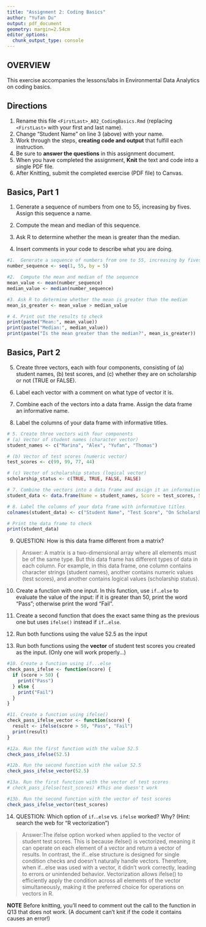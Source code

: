 ```yaml
---
title: "Assignment 2: Coding Basics"
author: "Yufan Du"
output: pdf_document
geometry: margin=2.54cm
editor_options: 
  chunk_output_type: console
---
```


## OVERVIEW

This exercise accompanies the lessons/labs in Environmental Data Analytics on coding basics.

## Directions

1.  Rename this file `<FirstLast>_A02_CodingBasics.Rmd` (replacing `<FirstLast>` with your first and last name).
2.  Change "Student Name" on line 3 (above) with your name.
3.  Work through the steps, **creating code and output** that fulfill each instruction.
4.  Be sure to **answer the questions** in this assignment document.
5.  When you have completed the assignment, **Knit** the text and code into a single PDF file.
6.  After Knitting, submit the completed exercise (PDF file) to Canvas.

## Basics, Part 1

1.  Generate a sequence of numbers from one to 55, increasing by fives. Assign this sequence a name.

2.  Compute the mean and median of this sequence.

3.  Ask R to determine whether the mean is greater than the median.

4.  Insert comments in your code to describe what you are doing.

```r
#1.  Generate a sequence of numbers from one to 55, increasing by fives. Assign this sequence a name.
number_sequence <- seq(1, 55, by = 5)

#2.  Compute the mean and median of the sequence
mean_value <- mean(number_sequence)
median_value <- median(number_sequence)

#3. Ask R to determine whether the mean is greater than the median
mean_is_greater <- mean_value > median_value

# 4. Print out the results to check
print(paste("Mean:", mean_value))
print(paste("Median:", median_value))
print(paste("Is the mean greater than the median?", mean_is_greater))
```

## Basics, Part 2

5.  Create three vectors, each with four components, consisting of (a) student names, (b) test scores, and (c) whether they are on scholarship or not (TRUE or FALSE).

6.  Label each vector with a comment on what type of vector it is.

7.  Combine each of the vectors into a data frame. Assign the data frame an informative name.

8.  Label the columns of your data frame with informative titles.

```r
# 5. Create three vectors with four components
# (a) Vector of student names (character vector)
student_names <- c("Marina", "Alex", "Yufan", "Thomas")

# (b) Vector of test scores (numeric vector)
test_scores <- c(99, 99, 77, 44)

# (c) Vector of scholarship status (logical vector)
scholarship_status <- c(TRUE, TRUE, FALSE, FALSE)

# 7. Combine the vectors into a data frame and assign it an informative name
student_data <- data.frame(Name = student_names, Score = test_scores, Scholarship = scholarship_status)

# 8. Label the columns of your data frame with informative titles
colnames(student_data) <- c("Student Name", "Test Score", "On Scholarship")

# Print the data frame to check
print(student_data)


```

9.  QUESTION: How is this data frame different from a matrix?

> Answer: A matrix is a two-dimensional array where all elements must be of the same type. But this data frame has different types of data in each column. For example, in this data frame, one column contains character strings (student names), another contains numeric values (test scores), and another contains logical values (scholarship status).

10. Create a function with one input. In this function, use `if`...`else` to evaluate the value of the input: if it is greater than 50, print the word "Pass"; otherwise print the word "Fail". 

11. Create a second function that does the exact same thing as the previous one but uses `ifelse()` instead if `if`...`else `. 

12. Run both functions using the value 52.5 as the input

13. Run both functions using the **vector** of student test scores you created as the input. (Only one will work properly...)

```r
#10. Create a function using if...else
check_pass_ifelse <- function(score) {
  if (score > 50) {
    print("Pass")
  } else {
    print("Fail")
  }
}

#11. Create a function using ifelse()
check_pass_ifelse_vector <- function(score) {
  result <- ifelse(score > 50, "Pass", "Fail")
  print(result)
}

#12a. Run the first function with the value 52.5
check_pass_ifelse(52.5)

#12b. Run the second function with the value 52.5
check_pass_ifelse_vector(52.5)

#13a. Run the first function with the vector of test scores
# check_pass_ifelse(test_scores) #This one doesn't work

#13b. Run the second function with the vector of test scores
check_pass_ifelse_vector(test_scores)
```

14. QUESTION: Which option of `if`...`else` vs. `ifelse` worked? Why? (Hint: search the web for "R vectorization")

> Answer:The ifelse option worked when applied to the vector of student test scores. This is because ifelse() is vectorized, meaning it can operate on each element of a vector and return a vector of results. In contrast, the if...else structure is designed for single condition checks and doesn't naturally handle vectors. Therefore, when if...else was used with a vector, it didn't work correctly, leading to errors or unintended behavior. Vectorization allows ifelse() to efficiently apply the condition across all elements of the vector simultaneously, making it the preferred choice for operations on vectors in R.


**NOTE** Before knitting, you'll need to comment out the call to the function in Q13 that does not work. (A document can't knit if the code it contains causes an error!)